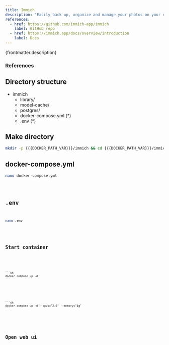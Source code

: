 ```yaml
---
title: Immich
description: "Easily back up, organize and manage your photos on your own server. Immich helps you browse, search and organize your photos and videos with ease."
references:
  - href: https://github.com/immich-app/immich
    label: GitHub repo
  - href: https://immich.app/docs/overview/introduction
    label: Docs
---
```



<p>{frontmatter.description}</p>

### References

<ReferenceLinks references={frontmatter.references} />

## Directory structure

<FileTree>

- immich
  - library/
  - model-cache/
  - postgres/
  - docker-compose.yml (\*)
  - .env (\*)

</FileTree>

## Make directory

```sh
mkdir -p {{{DOCKER_PATH_VAR}}}/immich && cd {{{DOCKER_PATH_VAR}}}/immich
```

## docker-compose.yml

```sh
nano docker-compose.yml
```

<Code lang="yml" title="docker-compose.yml" code={yaml} />

## .env

```sh
nano .env
```

<Code lang="dotenv" title=".env" code={env} />

## Start container

<Tabs>
  <TabItem label="No limit">

    ```sh
    docker compose up -d
    ```

  </TabItem>
  <TabItem label="Limit resources">

    ```sh
    docker compose up -d --cpus="2.0" --memory="4g"
    ```

  </TabItem>
</Tabs>

## Open web ui

<OpenWebUI port="2283" />

